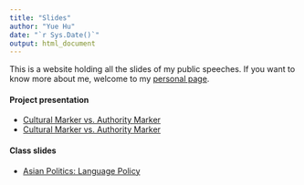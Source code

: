 ```yaml
---
title: "Slides"
author: "Yue Hu"
date: "`r Sys.Date()`"
output: html_document
---
```


This is a website holding all the slides of my public speeches. If you want to know more about me, welcome to my [personal page](https://sammo3182.github.io).

#### Project presentation

* <a href="/slides_gh/slides/jobtalk/authorityMarker.html"> Cultural Marker vs. Authority Marker</a> 
* <a href="/slides_gh/slides/guestLecture/authorityMarker_long.html"> Cultural Marker vs. Authority Marker</a> 

#### Class slides

* <a href="/slides_gh/slides/teachingDemo/languagePolicy.html">Asian Politics: Language Policy</a>